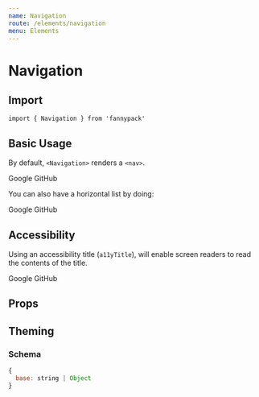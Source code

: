 ```yaml
---
name: Navigation
route: /elements/navigation
menu: Elements
---
```



# Navigation

## Import

`import { Navigation } from 'fannypack'`

## Basic Usage

By default, `<Navigation>` renders a `<nav>`.

<Playground>
  <Navigation>
    <List>
      <List.Item><Link href="https://google.com">Google</Link></List.Item>
      <List.Item><Link href="https://github.com">GitHub</Link></List.Item>
    </List>
  </Navigation>
</Playground>

You can also have a horizontal list by doing:

<Playground>
  <Navigation>
    <List isHorizontal>
      <List.Item><Link href="https://google.com">Google</Link></List.Item>
      <List.Item><Link href="https://github.com">GitHub</Link></List.Item>
    </List>
  </Navigation>
</Playground>


## Accessibility

Using an accessibility title (`a11yTitle`), will enable screen readers to read the contents of the title.

<Playground>
  <Navigation a11yTitle="Awesome sites">
    <List>
      <List.Item><Link href="https://google.com">Google</Link></List.Item>
      <List.Item><Link href="https://github.com">GitHub</Link></List.Item>
    </List>
  </Navigation>
</Playground>

## Props

<PropsTable of={Navigation} />

## Theming

### Schema

```jsx
{
  base: string | Object
}
```
